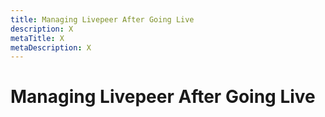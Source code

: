 ```yaml
---
title: Managing Livepeer After Going Live
description: X
metaTitle: X
metaDescription: X
---
```


# Managing Livepeer After Going Live

<!-- This page is not displayed via navigation. Need to understand whether it needs to exist and if so, what content is appropriate to include. -->
